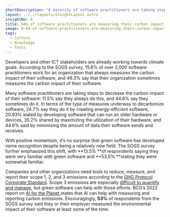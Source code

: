 ```yaml
---
shortDescription: "A majority of software practitioners are taking steps to measure and decrease the carbon impact of their software."
layout: ../../layouts/InsightLayout.astro
insightNo: 8
title: 64% of software practitioners are measuring their carbon impact
image: 8-64-of-software-practitioners-are-measuring-their-carbon-impact.png
tags:
  - Culture
  - Knowledge
  - Tools
---
```


Developers and other ICT stakeholders are already working towards climate goals. According to the SOGS survey, 15.6% of over 2,000 software practitioners work for an organization that always measures the carbon impact of their software, and 49.3% say that their organization sometimes measures the carbon impact of their software.

Many software practitioners are taking steps to decrease the carbon impact of their software: 11.5% say they always do this, and 44.8% say they sometimes do it. In terms of the type of measures underway to decarbonize software, 24.7% say they do it by creating energy-efficient software, 20.93% stated by developing software that can run on older hardware or devices, 35.2% shared by maximizing the utilization of their hardware, and 44.6% said by minimizing the amount of data their software sends and receives.

With positive momentum, it’s no surprise that green software has developed name recognition despite being a relatively new field. The SOGS survey further emphasized this shift, with **13.5% **of respondents saying they were very familiar with green software and **53.5% **stating they were somewhat familiar.

Companies and other organizations need tools to reduce, measure, and report their scope 1, 2, and 3 emissions according to the [GHG Protocol Corporate Standard](https://ghgprotocol.org/corporate-standard). Scope 3 emissions are especially [difficult to quantify and manage](https://www.thoughtworks.com/en-us/insights/articles/three-ways-clean-tech-can-help-you-tackle-scope-three-emissions), but green software can help with those efforts. BCG’s 2022 report on [AI for the Planet ](https://web-assets.bcg.com/ff/d7/90b70d9f405fa2b67c8498ed39f3/ai-for-the-planet-bcg-report-july-2022.pdf)states that AI can help with measuring and reporting carbon emissions. Encouragingly, **53%** of respondents from the SOGS survey said they or their employer measured the environmental impact of their software at least some of the time.
